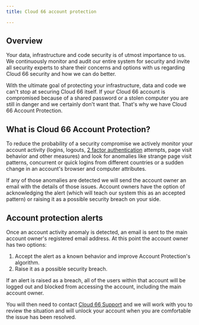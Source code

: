 ```yaml
---
title: Cloud 66 account protection

---
```


## Overview

Your data, infrastructure and code security is of utmost importance to us. We continuously monitor and audit our entire system for security and invite all security experts to share their concerns and options with us regarding Cloud 66 security and how we can do better.

With the ultimate goal of protecting your infrastructure, data and code we can't stop at securing Cloud 66 itself. If your Cloud 66 account is compromised because of a shared password or a stolen computer you are still in danger and we certainly don't want that. That's why we have Cloud 66 Account Protection.

## What is Cloud 66 Account Protection?

To reduce the probability of a security compromise we actively monitor your account activity (logins, logouts, [2 factor authentication](/:product/:version?/account/two-factor-authentication) attempts, page visit behavior and other measures) and look for anomalies like strange page visit patterns, concurrent or quick logins from different countries or a sudden change in an account's browser and computer attributes. 

If any of those anomalies are detected we will send the account owner an email with the details of those issues. Account owners have the option of acknowledging the alert (which will teach our system this as an accepted pattern) or raising it as a possible security breach on your side.

## Account protection alerts

Once an account activity anomaly is detected, an email is sent to the main account owner's registered email address. At this point the account owner has two options:

1. Accept the alert as a known behavior and improve Account Protection's algorithm.
2. Raise it as a possible security breach.

If an alert is raised as a breach, all of the users within that account will be logged out and blocked from accessing the account, including the main account owner. 

You will then need to contact [Cloud 66 Support](mailto:support@cloud66.com) and we will work with you to review the situation and will unlock your account when you are comfortable the issue has been resolved.

